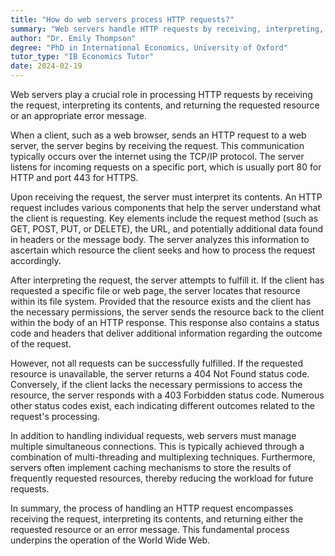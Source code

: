 ```yaml
---
title: "How do web servers process HTTP requests?"
summary: "Web servers handle HTTP requests by receiving, interpreting, and responding with the requested resource or an error message."
author: "Dr. Emily Thompson"
degree: "PhD in International Economics, University of Oxford"
tutor_type: "IB Economics Tutor"
date: 2024-02-19
---
```


Web servers play a crucial role in processing HTTP requests by receiving the request, interpreting its contents, and returning the requested resource or an appropriate error message.

When a client, such as a web browser, sends an HTTP request to a web server, the server begins by receiving the request. This communication typically occurs over the internet using the TCP/IP protocol. The server listens for incoming requests on a specific port, which is usually port $80$ for HTTP and port $443$ for HTTPS.

Upon receiving the request, the server must interpret its contents. An HTTP request includes various components that help the server understand what the client is requesting. Key elements include the request method (such as GET, POST, PUT, or DELETE), the URL, and potentially additional data found in headers or the message body. The server analyzes this information to ascertain which resource the client seeks and how to process the request accordingly.

After interpreting the request, the server attempts to fulfill it. If the client has requested a specific file or web page, the server locates that resource within its file system. Provided that the resource exists and the client has the necessary permissions, the server sends the resource back to the client within the body of an HTTP response. This response also contains a status code and headers that deliver additional information regarding the outcome of the request.

However, not all requests can be successfully fulfilled. If the requested resource is unavailable, the server returns a $404$ Not Found status code. Conversely, if the client lacks the necessary permissions to access the resource, the server responds with a $403$ Forbidden status code. Numerous other status codes exist, each indicating different outcomes related to the request's processing.

In addition to handling individual requests, web servers must manage multiple simultaneous connections. This is typically achieved through a combination of multi-threading and multiplexing techniques. Furthermore, servers often implement caching mechanisms to store the results of frequently requested resources, thereby reducing the workload for future requests.

In summary, the process of handling an HTTP request encompasses receiving the request, interpreting its contents, and returning either the requested resource or an error message. This fundamental process underpins the operation of the World Wide Web.
    